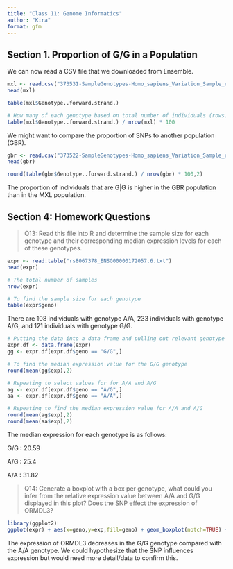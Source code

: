 ```yaml
---
title: "Class 11: Genome Informatics"
author: "Kira"
format: gfm
---
```


## Section 1. Proportion of G/G in a Population

We can now read a CSV file that we downloaded from Ensemble.

```r
mxl <- read.csv("373531-SampleGenotypes-Homo_sapiens_Variation_Sample_rs8067378.csv")
head(mxl)
```

```r
table(mxl$Genotype..forward.strand.)
```

```r
# How many of each genotype based on total number of individuals (rows)
table(mxl$Genotype..forward.strand.) / nrow(mxl) * 100
```

We might want to compare the proportion of SNPs to another population (GBR).

```r
gbr <- read.csv("373522-SampleGenotypes-Homo_sapiens_Variation_Sample_rs8067378 (1)(gbr).csv")
head(gbr)
```

```r
round(table(gbr$Genotype..forward.strand.) / nrow(gbr) * 100,2)
```

The proportion of individuals that are G|G is higher in the GBR population than in the MXL population.

## Section 4: Homework Questions

>Q13: Read this file into R and determine the sample size for each genotype and their corresponding median expression levels for each of these genotypes.

```r
expr <- read.table("rs8067378_ENSG00000172057.6.txt")
head(expr)
```

```r
# The total number of samples
nrow(expr)
```

```r
# To find the sample size for each genotype
table(expr$geno)
```

There are 108 individuals with genotype A/A, 233 individuals with genotype A/G, and 121 individuals with genotype G/G.

```r
# Putting the data into a data frame and pulling out relevant genotype G/G
expr.df <- data.frame(expr)
gg <- expr.df[expr.df$geno == "G/G",]
```

```r
# To find the median expression value for the G/G genotype
round(mean(gg$exp),2)
```

```r
# Repeating to select values for for A/A and A/G
ag <- expr.df[expr.df$geno == "A/G",]
aa <- expr.df[expr.df$geno == "A/A",]
```

```r
# Repeating to find the median expression value for A/A and A/G
round(mean(ag$exp),2)
round(mean(aa$exp),2)
```

The median expression for each genotype is as follows:

G/G : 20.59

A/G : 25.4

A/A : 31.82

>Q14: Generate a boxplot with a box per genotype, what could you infer from the relative expression value between A/A and G/G displayed in this plot? Does the SNP effect the expression of ORMDL3?

```r
library(ggplot2)
ggplot(expr) + aes(x=geno,y=exp,fill=geno) + geom_boxplot(notch=TRUE) + xlab("Genotype") + ylab("Expression")
```

The expression of ORMDL3 decreases in the G/G genotype compared with the A/A genotype. We could hypothesize that the SNP influences expression but would need more detail/data to confirm this. 
